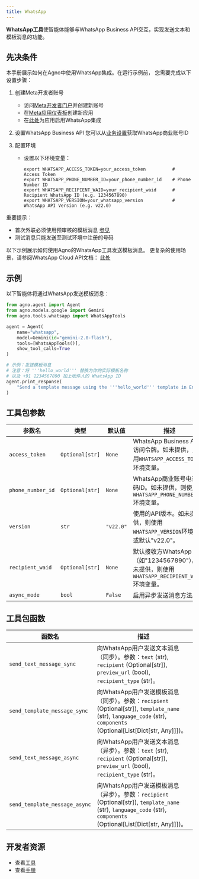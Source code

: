 ```yaml
---
title: WhatsApp
---
```

**WhatsApp工具**使智能体能够与WhatsApp Business API交互，实现发送文本和模板消息的功能。

## 先决条件

本手册展示如何在Agno中使用WhatsApp集成。在运行示例前，
您需要完成以下设置步骤：

1. 创建Meta开发者账号
   - 访问[Meta开发者门户](https://developers.facebook.com/)并创建新账号
   - 在[Meta应用仪表板](https://developers.facebook.com/apps/)创建新应用
   - 在[此处](https://developers.facebook.com/docs/whatsapp/cloud-api/get-started)为应用启用WhatsApp集成

2. 设置WhatsApp Business API
   您可以从[业务设置](https://developers.facebook.com/docs/whatsapp/cloud-api/get-started)获取WhatsApp商业账号ID

3. 配置环境
   - 设置以下环境变量：
     ```shell
     export WHATSAPP_ACCESS_TOKEN=your_access_token          # Access Token
     export WHATSAPP_PHONE_NUMBER_ID=your_phone_number_id    # Phone Number ID
     export WHATSAPP_RECIPIENT_WAID=your_recipient_waid      # Recipient WhatsApp ID (e.g. 1234567890)
     export WHATSAPP_VERSION=your_whatsapp_version           # WhatsApp API Version (e.g. v22.0)
     ```

重要提示：
- 首次外联必须使用预审核的模板消息
  [参见](https://developers.facebook.com/docs/whatsapp/cloud-api/guides/send-message-templates)
- 测试消息只能发送至测试环境中注册的号码

以下示例展示如何使用Agno的WhatsApp工具发送模板消息。
更复杂的使用场景，请参阅WhatsApp Cloud API文档：
[此处](https://developers.facebook.com/docs/whatsapp/cloud-api/overview)

## 示例

以下智能体将通过WhatsApp发送模板消息：

```python cookbook/tools/whatsapp_tool.py
from agno.agent import Agent
from agno.models.google import Gemini
from agno.tools.whatsapp import WhatsAppTools

agent = Agent(
    name="whatsapp",
    model=Gemini(id="gemini-2.0-flash"),
    tools=[WhatsAppTools()],
    show_tool_calls=True
)

# 示例：发送模板消息
# 注意：将 '''hello_world''' 替换为你的实际模板名称
# 以及 +91 1234567890 加上收件人的 WhatsApp ID
agent.print_response(
    "Send a template message using the '''hello_world''' template in English to +91 1234567890"
)
```

## 工具包参数

| 参数名         | 类型          | 默认值   | 描述                                                                                                |
| ----------------- | ------------- | --------- | ---------------------------------------------------------------------------------------------------------- |
| `access_token`    | `Optional[str]` | `None`    | WhatsApp Business API访问令牌。如未提供，则使用`WHATSAPP_ACCESS_TOKEN`环境变量。      |
| `phone_number_id` | `Optional[str]` | `None`    | WhatsApp商业账号电话号码ID。如未提供，则使用`WHATSAPP_PHONE_NUMBER_ID`环境变量。 |
| `version`         | `str`         | `"v22.0"` | 使用的API版本。如未提供，则使用`WHATSAPP_VERSION`环境变量或默认"v22.0"。     |
| `recipient_waid`  | `Optional[str]` | `None`    | 默认接收方WhatsApp ID（如"1234567890"）。如未提供，则使用`WHATSAPP_RECIPIENT_WAID`环境变量。 |
| `async_mode`      | `bool`        | `False`   | 启用异步发送消息方法。                                                            |

## 工具包函数

| 函数名                        | 描述                                                                                                                               |
| ------------------------------- | ----------------------------------------------------------------------------------------------------------------------------------------- |
| `send_text_message_sync`        | 向WhatsApp用户发送文本消息（同步）。参数：`text` (str), `recipient` (Optional[str]), `preview_url` (bool), `recipient_type` (str)。 |
| `send_template_message_sync`    | 向WhatsApp用户发送模板消息（同步）。参数：`recipient` (Optional[str]), `template_name` (str), `language_code` (str), `components` (Optional[List[Dict[str, Any]]])。 |
| `send_text_message_async`       | 向WhatsApp用户发送文本消息（异步）。参数：`text` (str), `recipient` (Optional[str]), `preview_url` (bool), `recipient_type` (str)。 |
| `send_template_message_async`   | 向WhatsApp用户发送模板消息（异步）。参数：`recipient` (Optional[str]), `template_name` (str), `language_code` (str), `components` (Optional[List[Dict[str, Any]]])。 |

## 开发者资源

- 查看[工具](https://github.com/agno-agi/agno/blob/main/libs/agno/agno/tools/whatsapp.py)
- 查看[手册](https://github.com/agno-agi/agno/blob/main/cookbook/tools/whatsapp_tools.py)